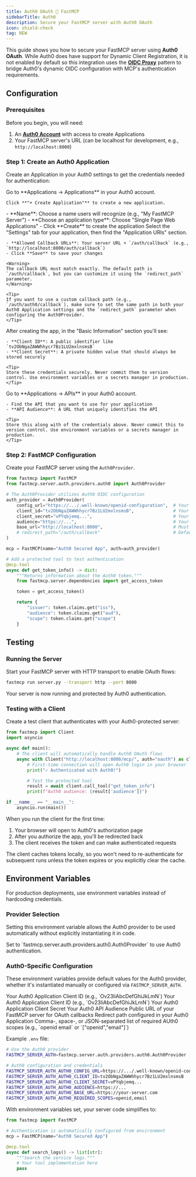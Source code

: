 ```yaml
---
title: Auth0 OAuth 🤝 FastMCP
sidebarTitle: Auth0
description: Secure your FastMCP server with Auth0 OAuth
icon: shield-check
tag: NEW
---
```



<VersionBadge version="2.13.0" />

This guide shows you how to secure your FastMCP server using **Auth0 OAuth**. While Auth0 does have support for Dynamic Client Registration, it is not enabled by default so this integration uses the [**OIDC Proxy**](/servers/auth/oidc-proxy) pattern to bridge Auth0's dynamic OIDC configuration with MCP's authentication requirements.

## Configuration

### Prerequisites

Before you begin, you will need:
1. An **[Auth0 Account](https://auth0.com/)** with access to create Applications
2. Your FastMCP server's URL (can be localhost for development, e.g., `http://localhost:8000`)

### Step 1: Create an Auth0 Application

Create an Application in your Auth0 settings to get the credentials needed for authentication:

<Steps>
<Step title="Navigate to Applications">
    Go to **Applications → Applications** in your Auth0 account.

    Click **"+ Create Application"** to create a new application.
</Step>

<Step title="Create Your Application">
    - **Name**: Choose a name users will recognize (e.g., "My FastMCP Server")
    - **Choose an application type**: Choose "Single Page Web Applications"
    - Click **Create** to create the application
</Step>

<Step title="Configure Your Application">
    Select the "Settings" tab for your application, then find the "Application URIs" section.

    - **Allowed Callback URLs**: Your server URL + `/auth/callback` (e.g., `http://localhost:8000/auth/callback`)
    - Click **Save** to save your changes

    <Warning>
    The callback URL must match exactly. The default path is `/auth/callback`, but you can customize it using the `redirect_path` parameter.
    </Warning>

    <Tip>
    If you want to use a custom callback path (e.g., `/auth/auth0/callback`), make sure to set the same path in both your Auth0 Application settings and the `redirect_path` parameter when configuring the Auth0Provider.
    </Tip>
</Step>

<Step title="Save Your Credentials">
    After creating the app, in the "Basic Information" section you'll see:

    - **Client ID**: A public identifier like `tv2ObNgaZAWWhhycr7Bz1LU2mxlnsmsB`
    - **Client Secret**: A private hidden value that should always be stored securely

    <Tip>
    Store these credentials securely. Never commit them to version control. Use environment variables or a secrets manager in production.
    </Tip>
</Step>

<Step title="Select Your Audience">
  Go to **Applications → APIs** in your Auth0 account.

    - Find the API that you want to use for your application
    - **API Audience**: A URL that uniquely identifies the API

    <Tip>
    Store this along with of the credentials above. Never commit this to version control. Use environment variables or a secrets manager in production.
    </Tip>
</Step>
</Steps>

### Step 2: FastMCP Configuration

Create your FastMCP server using the `Auth0Provider`.

```python server.py
from fastmcp import FastMCP
from fastmcp.server.auth.providers.auth0 import Auth0Provider

# The Auth0Provider utilizes Auth0 OIDC configuration
auth_provider = Auth0Provider(
    config_url="https://.../.well-known/openid-configuration",  # Your Auth0 configuration URL
    client_id="tv2ObNgaZAWWhhycr7Bz1LU2mxlnsmsB",               # Your Auth0 application Client ID
    client_secret="vPYqbjemq...",                               # Your Auth0 application Client Secret
    audience="https://...",                                     # Your Auth0 API audience
    base_url="http://localhost:8000",                           # Must match your application configuration
    # redirect_path="/auth/callback"                            # Default value, customize if needed
)

mcp = FastMCP(name="Auth0 Secured App", auth=auth_provider)

# Add a protected tool to test authentication
@mcp.tool
async def get_token_info() -> dict:
    """Returns information about the Auth0 token."""
    from fastmcp.server.dependencies import get_access_token

    token = get_access_token()

    return {
        "issuer": token.claims.get("iss"),
        "audience": token.claims.get("aud"),
        "scope": token.claims.get("scope")
    }
```

## Testing

### Running the Server

Start your FastMCP server with HTTP transport to enable OAuth flows:

```bash
fastmcp run server.py --transport http --port 8000
```

Your server is now running and protected by Auth0 authentication.

### Testing with a Client

Create a test client that authenticates with your Auth0-protected server:

```python test_client.py
from fastmcp import Client
import asyncio

async def main():
    # The client will automatically handle Auth0 OAuth flows
    async with Client("http://localhost:8000/mcp/", auth="oauth") as client:
        # First-time connection will open Auth0 login in your browser
        print("✓ Authenticated with Auth0!")

        # Test the protected tool
        result = await client.call_tool("get_token_info")
        print(f"Auth0 audience: {result['audience']}")

if __name__ == "__main__":
    asyncio.run(main())
```

When you run the client for the first time:
1. Your browser will open to Auth0's authorization page
2. After you authorize the app, you'll be redirected back
3. The client receives the token and can make authenticated requests

<Info>
The client caches tokens locally, so you won't need to re-authenticate for subsequent runs unless the token expires or you explicitly clear the cache.
</Info>

## Environment Variables

<VersionBadge version="2.13.0" />

For production deployments, use environment variables instead of hardcoding credentials.

### Provider Selection

Setting this environment variable allows the Auth0 provider to be used automatically without explicitly instantiating it in code.

<Card>
<ParamField path="FASTMCP_SERVER_AUTH" default="Not set">
Set to `fastmcp.server.auth.providers.auth0.Auth0Provider` to use Auth0 authentication.
</ParamField>
</Card>

### Auth0-Specific Configuration

These environment variables provide default values for the Auth0 provider, whether it's instantiated manually or configured via `FASTMCP_SERVER_AUTH`.

<Card>
<ParamField path="FASTMCP_SERVER_AUTH_AUTH0_CONFIG_URL" required>
Your Auth0 Application Client ID (e.g., `Ov23liAbcDefGhiJkLmN`)
</ParamField>

<ParamField path="FASTMCP_SERVER_AUTH_AUTH0_CLIENT_ID" required>
Your Auth0 Application Client ID (e.g., `Ov23liAbcDefGhiJkLmN`)
</ParamField>

<ParamField path="FASTMCP_SERVER_AUTH_AUTH0_CLIENT_SECRET" required>
Your Auth0 Application Client Secret
</ParamField>

<ParamField path="FASTMCP_SERVER_AUTH_AUTH0_AUDIENCE" required>
Your Auth0 API Audience
</ParamField>

<ParamField path="FASTMCP_SERVER_AUTH_AUTH0_BASE_URL" required>
Public URL of your FastMCP server for OAuth callbacks
</ParamField>

<ParamField path="FASTMCP_SERVER_AUTH_AUTH0_REDIRECT_PATH" default="/auth/callback">
Redirect path configured in your Auth0 Application
</ParamField>

<ParamField path="FASTMCP_SERVER_AUTH_AUTH0_REQUIRED_SCOPES" default='["openid"]'>
Comma-, space-, or JSON-separated list of required AUth0 scopes (e.g., `openid email` or `["openid","email"]`)
</ParamField>
</Card>

Example `.env` file:
```bash
# Use the Auth0 provider
FASTMCP_SERVER_AUTH=fastmcp.server.auth.providers.auth0.Auth0Provider

# Auth0 configuration and credentials
FASTMCP_SERVER_AUTH_AUTH0_CONFIG_URL=https://.../.well-known/openid-configuration
FASTMCP_SERVER_AUTH_AUTH0_CLIENT_ID=tv2ObNgaZAWWhhycr7Bz1LU2mxlnsmsB
FASTMCP_SERVER_AUTH_AUTH0_CLIENT_SECRET=vPYqbjemq...
FASTMCP_SERVER_AUTH_AUTH0_AUDIENCE=https://...
FASTMCP_SERVER_AUTH_AUTH0_BASE_URL=https://your-server.com
FASTMCP_SERVER_AUTH_AUTH0_REQUIRED_SCOPES=openid,email
```

With environment variables set, your server code simplifies to:

```python server.py
from fastmcp import FastMCP

# Authentication is automatically configured from environment
mcp = FastMCP(name="Auth0 Secured App")

@mcp.tool
async def search_logs() -> list[str]:
    """Search the service logs."""
    # Your tool implementation here
    pass
```
